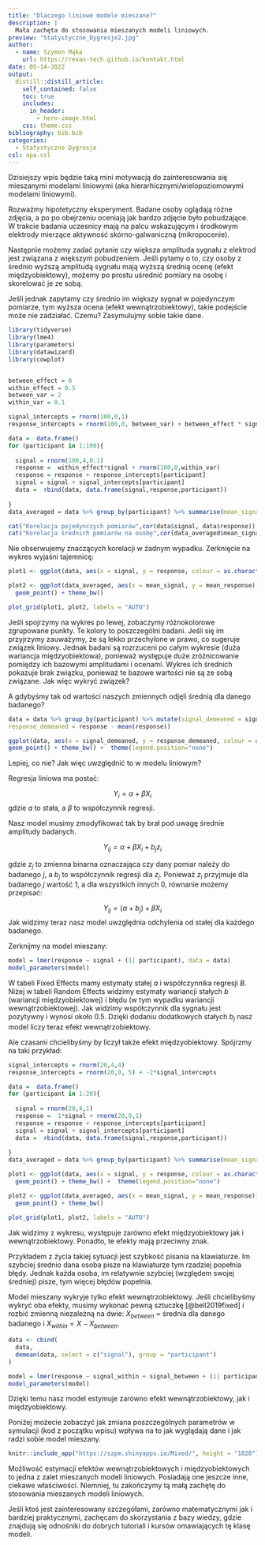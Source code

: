```yaml
---
title: "Dlaczego liniowe modele mieszane?"
description: |
  Mała zachęta do stosowania mieszanych modeli liniowych.
preview: "Statystyczne_Dygresje2.jpg"
author:
  - name: Szymon Mąka
    url: https://revan-tech.github.io/kontakt.html
date: 05-14-2022
output:
  distill::distill_article:
    self_contained: false
    toc: true
    includes:
      in_header:
        - hero-image.html
    css: theme.css  
bibliography: bib.bib
categories: 
  - Statystyczne Dygresje
csl: apa.csl
---
```



Dzisiejszy wpis będzie taką mini motywacją do zainteresowania się mieszanymi modelami liniowymi (aka hierarhicznymi/wielopoziomowymi modelami liniowymi). 

Rozważmy hipotetyczny eksperyment. Badane osoby oglądają różne zdjęcia, a po po obejrzeniu oceniają jak bardzo zdjęcie było pobudzające. W trakcie badania uczesnicy mają na palcu wskazującym i środkowym elektrody mierzące aktywność skórno-galwaniczną (mikropocenie). 

Następnie możemy zadać pytanie czy większa amplituda sygnału z elektrod jest związana z większym pobudzeniem. Jeśli pytamy o to, czy osoby z średnio wyższą amplitudą sygnału mają wyższą średnią ocenę (efekt międzyobiektowy), możemy po prostu uśrednić pomiary na osobę i skorelować je ze sobą. 

Jeśli jednak zapytamy czy średnio im większy sygnał w pojedynczym pomiarze, tym wyższa ocena (efekt wewnątrzobiektowy), takie podejście może nie zadziałać. Czemu? Zasymulujmy sobie takie dane. 


```r
library(tidyverse)
library(lme4)
library(parameters)
library(datawizard)
library(cowplot)


between_effect = 0
within_effect = 0.5
between_var = 2
within_var = 0.1

signal_intercepts = rnorm(100,0,1) 
response_intercepts = rnorm(100,0, between_var) + between_effect * signal_intercepts

data =  data.frame()
for (participant in 1:100){
  
  signal = rnorm(100,4,0.1)  
  response =  within_effect*signal + rnorm(100,0,within_var)
  response = response + response_intercepts[participant]
  signal = signal + signal_intercepts[participant]
  data =  rbind(data, data.frame(signal,response,participant))
  
}
data_averaged = data %>% group_by(participant) %>% summarise(mean_signal = mean(signal), mean_response = mean(response))

cat("Korelacja pojedynczych pomiarów",cor(data$signal, data$response))
cat("Korelacja średnich pomiarów na osobę",cor(data_averaged$mean_signal, data_averaged$mean_response))

```
Nie obserwujemy znaczących korelacji w żadnym wypadku. Zerknięcie na wykres wyjaśni tajemnicę:

```r
plot1 <- ggplot(data, aes(x = signal, y = response, colour = as.character(participant))) + geom_point() + theme_bw() +  theme(legend.position="none")

plot2 <- ggplot(data_averaged, aes(x = mean_signal, y = mean_response)) +
  geom_point() + theme_bw()

plot_grid(plot1, plot2, labels = "AUTO")
```

Jeśli spojrzymy na wykres po lewej, zobaczymy różnokolorowe zgrupowane punkty. Te kolory to poszczególni badani. Jeśli się im przyjrzymy zauważymy, że są lekko przechylone w prawo, co sugeruje związek liniowy. Jednak badani są rozrzuceni po całym wykresie (duża wariancja międzyobiektowa), ponieważ występuje duże zróżnicowanie pomiędzy ich bazowymi amplitudami i ocenami. Wykres ich średnich pokazuje brak związku, ponieważ te bazowe wartości nie są ze sobą związane. Jak więc wykryć związek?

A gdybyśmy tak od wartości naszych zmiennych odjęli średnią dla danego badanego?

```r
data = data %>% group_by(participant) %>% mutate(signal_demeaned = signal - mean(signal), 
response_demeaned = response - mean(response))

ggplot(data, aes(x = signal_demeaned, y = response_demeaned, colour = as.character(participant))) +
geom_point() + theme_bw() +  theme(legend.position="none")
```

Lepiej, co nie? Jak więc uwzględnić to w modelu liniowym?

Regresja liniowa ma postać:

$$ Y_i = \alpha + \beta X_i$$
gdzie $a$ to stała, a $\beta$ to współczynnik regresji. 

Nasz model musimy zmodyfikować tak by brał pod uwagę średnie amplitudy badanych. 

$$ Y_{ij} = \alpha + \beta X_i + b_j z_i$$

gdzie $z_j$ to zmienna binarna oznaczająca czy dany pomiar należy do badanego $j$, a $b_j$ to współczynnik regresji dla $z_j$. Ponieważ $z_i$ przyjmuje dla badanego $j$ wartość 1, a dla wszystkich innych 0, równanie możemy przepisać:

$$ Y_{ij} = (\alpha +b_j) + \beta X_i$$
Jak widzimy teraz nasz model uwzględnia odchylenia od stałej dla każdego badanego. 

Zerknijmy na model mieszany: 


```r
model = lmer(response ~ signal + (1| participant), data = data)
model_parameters(model)
```

W tabeli Fixed Effects mamy estymaty stałej $a$ i współczynnika regresji $B$. Niżej w tabeli Random Effects widzimy estymaty wariancji stałych $b$ (wariancji międzyobiektowej) i błędu (w tym wypadku wariancji wewnątrzobiektowej). Jak widzimy współczynnik dla sygnału jest pozytywny i wynosi około 0.5. Dzięki dodaniu dodatkowych stałych $b_j$ nasz model liczy teraz efekt wewnątrzobiektowy.

Ale czasami chcielibyśmy by liczył także efekt międzyobiektowy. Spójrzmy na taki przykład: 

```r


signal_intercepts = rnorm(20,4,4) 
response_intercepts = rnorm(20,0, 5) + -2*signal_intercepts

data =  data.frame()
for (participant in 1:20){
  
  signal = rnorm(20,4,1)  
  response =  1*signal + rnorm(20,0,1)
  response = response + response_intercepts[participant]
  signal = signal + signal_intercepts[participant]
  data =  rbind(data, data.frame(signal,response,participant))
  
}
data_averaged = data %>% group_by(participant) %>% summarise(mean_signal = mean(signal), mean_response = mean(response))

```

```r
plot1 <- ggplot(data, aes(x = signal, y = response, colour = as.character(participant))) +
  geom_point() + theme_bw() +  theme(legend.position="none")

plot2 <- ggplot(data_averaged, aes(x = mean_signal, y = mean_response)) +
  geom_point() + theme_bw()

plot_grid(plot1, plot2, labels = "AUTO")
```


Jak widzimy z wykresu, występuje zarówno efekt międzyobiektowy jak i wewnątrzobiektowy. Ponadto, te efekty mają przeciwny znak. 

Przykładem z życia takiej sytuacji jest szybkość pisania na klawiaturze. Im szybciej średnio dana osoba pisze na klawiaturze tym rzadziej popełnia błędy. Jednak każda osoba, im relatywnie szybciej (względem swojej średniej) pisze, tym więcej błędów popełnia. 

Model mieszany wykryje tylko efekt wewnątrzobiektowy. Jeśli chcielibyśmy wykryć oba efekty, musimy wykonać pewną sztuczkę [@bell2019fixed] i rozbić zmienną niezależną na dwie: $X_{between}$ = średnia dla danego badanego i $X_{within} = X - X_{between}$. 

```r
data <- cbind(
  data,
  demean(data, select = c("signal"), group = "participant")
)

model = lmer(response ~ signal_within + signal_between + (1| participant), data = data)
model_parameters(model)
```

Dzięki temu nasz model estymuje zarówno efekt wewnątrzobiektowy, jak i międzyobiektowy. 

Poniżej możecie zobaczyć jak zmiana poszczególnych parametrów w symulacji (kod z początku wpisu) wpływa na to jak wyglądają dane i jak radzi sobie model mieszany. 

```r
knitr::include_app("https://szpm.shinyapps.io/Mixed/", height = "1020")
```

Możliwość estymacji efektów wewnątrzobiektowych i międzyobiektowych to jedna z zalet mieszanych modeli liniowych. Posiadają one jeszcze inne, ciekawe właściwości. Niemniej, tu zakończymy tą małą zachętę do stosowania mieszanych modeli liniowych. 


Jeśli ktoś jest zainteresowany szczegółami, zarówno matematycznymi jak i bardziej praktycznymi, zachęcam do skorzystania z bazy wiedzy, gdzie znajdują się odnośniki do dobrych tutoriali i kursów omawiających tę klasę modeli. 

